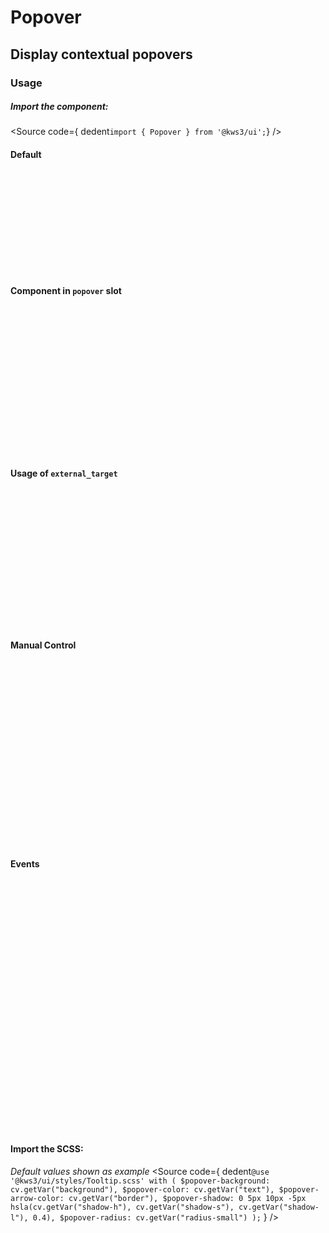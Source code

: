
<Version />

# Popover
## Display contextual popovers

<Meta of={Stories} />
<Canvas />
<Controls />

### Usage
##### Import the component:
<Source
  code={ dedent`import { Popover } from '@kws3/ui';`}
/>

<div className="columns is-multiline">
  <div className="column is-4">

#### Default
```html
<Popover>
  Click me to see popover
  <svelte:fragment
    slot="popover">
    This is the popover content
  </svelte:fragment>
</Popover>

<script>
import {Popover} from '@kws3/ui';
</script>
```

  </div>
  <div className="column is-4">

#### Component in `popover` slot
```html
<Popover>
  Click me to see popover
  <svelte:fragment
    slot="popover">
    <Message color="success">
      This is the popover content
    </Message>
  </svelte:fragment>
</Popover>

<script>
import {
  Popover,
  Message
} from '@kws3/ui';
</script>
```

  </div>
  <div className="column is-4">

#### Usage of `external_target`
```html
<Popover
  external_target={aNode}>
  Click me to see popover
</Popover>

<div bind:this={aNode}>
  This is the popover content
</div>

<script>
import {Popover} from '@kws3/ui';

let aNode;

</script>
```

  </div>
  <div className="column is-6">

#### Manual Control
```html
<Popover bind:this={pop1}>
  Popover Anchor
  <svelte:fragment
    slot="popover">
    This is the popover content
  </svelte:fragment>
</Popover>

<script>
import {Popover} from '@kws3/ui';
let pop1;

function showPopover(e){
  pop1.show();
}

function hidePopover(e){
  pop1.hide();
}
</script>
```

  </div>
  <div className="column is-6">

#### Events
```html
<Popover
  on:opening={({detail}) => {
    console.log(detail.instance)
  }}
  on:open={({detail}) => {
    console.log(detail.instance)
  }}
  on:closing={({detail}) => {
    console.log(detail.instance)
  }}
  on:close={({detail}) => {
    console.log(detail.instance)
  }}
  on:trigger={({detail}) => {
    console.log(detail.instance)
  }}
>
  Click me to see popover
  <svelte:fragment
    slot="popover">
    This is the popover content
  </svelte:fragment>
</Popover>

<script>
import {Popover} from '@kws3/ui';
</script>
```

  </div>
</div>

#### Import the SCSS:
_Default values shown as example_
<Source
  code={
    dedent`
    @use '@kws3/ui/styles/Tooltip.scss' with (
      $popover-background: cv.getVar("background"),
      $popover-color: cv.getVar("text"),
      $popover-arrow-color: cv.getVar("border"),
      $popover-shadow: 0 5px 10px -5px hsla(cv.getVar("shadow-h"), cv.getVar("shadow-s"), cv.getVar("shadow-l"), 0.4),
      $popover-radius: cv.getVar("radius-small")
    );
    `
  }
/>